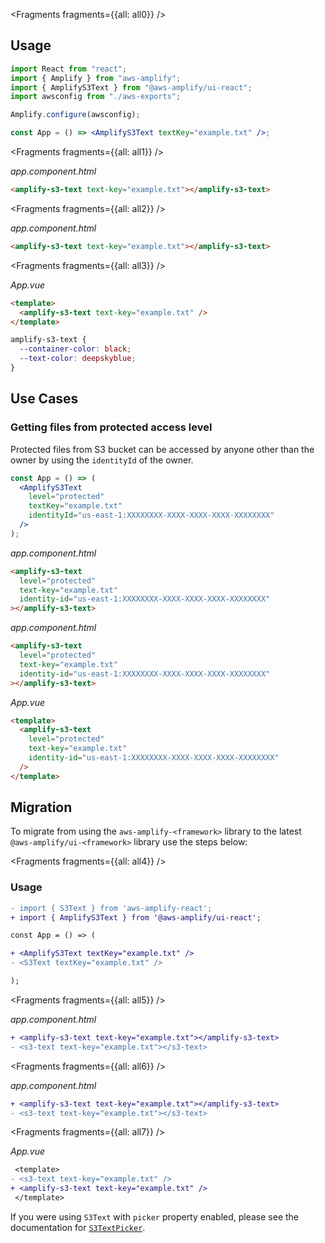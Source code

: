 


<Fragments fragments={{all: all0}} />

## Usage

<FilterContent framework="react">

```jsx
import React from "react";
import { Amplify } from "aws-amplify";
import { AmplifyS3Text } from "@aws-amplify/ui-react";
import awsconfig from "./aws-exports";

Amplify.configure(awsconfig);

const App = () => <AmplifyS3Text textKey="example.txt" />;
```

</FilterContent>

<FilterContent framework="angular">


<Fragments fragments={{all: all1}} />

_app.component.html_

```html
<amplify-s3-text text-key="example.txt"></amplify-s3-text>
```

</FilterContent>

<FilterContent framework="ionic">


<Fragments fragments={{all: all2}} />

_app.component.html_

```html
<amplify-s3-text text-key="example.txt"></amplify-s3-text>
```

</FilterContent>

<FilterContent framework="vue">


<Fragments fragments={{all: all3}} />

_App.vue_

```html
<template>
  <amplify-s3-text text-key="example.txt" />
</template>
```

</FilterContent>

<UiComponentProps tag="amplify-s3-text" propType="attr" useTableHeaders></UiComponentProps>

<UiComponentProps tag="amplify-s3-text" propType="css" useTableHeaders></UiComponentProps>

```css
amplify-s3-text {
  --container-color: black;
  --text-color: deepskyblue;
}
```

## Use Cases

### Getting files from protected access level

Protected files from S3 bucket can be accessed by anyone other than the owner by using the `identityId` of the owner.

<FilterContent framework="react">

```jsx
const App = () => (
  <AmplifyS3Text
    level="protected"
    textKey="example.txt"
    identityId="us-east-1:XXXXXXXX-XXXX-XXXX-XXXX-XXXXXXXX"
  />
);
```

</FilterContent>

<FilterContent framework="angular">

_app.component.html_

```html
<amplify-s3-text
  level="protected"
  text-key="example.txt"
  identity-id="us-east-1:XXXXXXXX-XXXX-XXXX-XXXX-XXXXXXXX"
></amplify-s3-text>
```

</FilterContent>

<FilterContent framework="ionic">

_app.component.html_

```html
<amplify-s3-text
  level="protected"
  text-key="example.txt"
  identity-id="us-east-1:XXXXXXXX-XXXX-XXXX-XXXX-XXXXXXXX"
></amplify-s3-text>
```

</FilterContent>

<FilterContent framework="vue">

_App.vue_

```html
<template>
  <amplify-s3-text
    level="protected"
    text-key="example.txt"
    identity-id="us-east-1:XXXXXXXX-XXXX-XXXX-XXXX-XXXXXXXX"
  />
</template>
```

</FilterContent>

## Migration

To migrate from using the `aws-amplify-<framework>` library to the latest `@aws-amplify/ui-<framework>` library use the steps below:


<Fragments fragments={{all: all4}} />

### Usage

<FilterContent framework="react">

```diff
- import { S3Text } from 'aws-amplify-react';
+ import { AmplifyS3Text } from '@aws-amplify/ui-react';

const App = () => (

+ <AmplifyS3Text textKey="example.txt" />
- <S3Text textKey="example.txt" />

);
```

</FilterContent>

<FilterContent framework="angular">


<Fragments fragments={{all: all5}} />

_app.component.html_

```diff
+ <amplify-s3-text text-key="example.txt"></amplify-s3-text>
- <s3-text text-key="example.txt"></s3-text>
```

</FilterContent>

<FilterContent framework="ionic">


<Fragments fragments={{all: all6}} />

_app.component.html_

```diff
+ <amplify-s3-text text-key="example.txt"></amplify-s3-text>
- <s3-text text-key="example.txt"></s3-text>
```

</FilterContent>

<FilterContent framework="vue">


<Fragments fragments={{all: all7}} />

_App.vue_

```diff
 <template>
- <s3-text text-key="example.txt" />
+ <amplify-s3-text text-key="example.txt" />
 </template>
```

</FilterContent>

If you were using `S3Text` with `picker` property enabled, please see the documentation for [`S3TextPicker`](/ui/storage/s3-text-picker).
